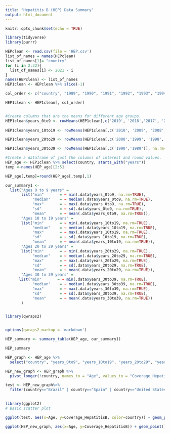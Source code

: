 ```yaml
---
title: "Hepatitis B (HEP) Data Summary"
output: html_document
---
```


```r
knitr::opts_chunk$set(echo = TRUE)
```

```r
library(tidyverse)
library(purrr)
```

```r
HEPclean <- read.csv(file = 'HEP.csv')
list_of_names = names(HEPclean)
list_of_names[1]= "country"
for (i in 2:32){
  list_of_names[i] <- 2021 - i
}
names(HEPclean) <- list_of_names
HEP1clean <- HEPclean %>% slice(-1)

col_order <- c("country", "1989", "1990", "1991", "1992", "1993", "1994", "1995", "1996", "1997", "1998","1999", "2000", "2001", "2002", "2003", "2004", "2005", "2006", "2007", "2008", "2009", "2010", "2011", "2012", "2013", "2014", "2015", "2016", "2017", "2018", "2019")

HEP1clean <- HEP1clean[, col_order]


#Create columns that are the means for different age groups.
HEP1clean$years_0to9 <- rowMeans(HEP1clean[,c('2019', '2018','2017', '2016', '2015', '2014', '2013', '2012', '2011')], na.rm=TRUE)
 
HEP1clean$years_10to19 <- rowMeans(HEP1clean[,c('2010', '2009', '2008','2007', '2006', '2005', '2004', '2003', '2002', '2001')], na.rm=TRUE) 

HEP1clean$years_20to29 <- rowMeans(HEP1clean[,c('2000','1999', '1998','1997', '1996', '1995', '1994', '1993', '1992', '1991')], na.rm=TRUE)

HEP1clean$years_30to39 <- rowMeans(HEP1clean[,c('1990','1989')], na.rm=TRUE)

```


```r

#Create a dataframe of just the columns of interest and round values.
HEP_age <- HEP1clean %>% select(country, starts_with("years"))
temp <-names(HEP_age)[2:5]

HEP_age[,temp]=round(HEP_age[,temp],1)

our_summary1 <-
  list("Ages 0 to 9 years" =
       list("min"       = ~ min(.data$years_0to9, na.rm=TRUE),
            "median"    = ~ median(.data$years_0to9, na.rm=TRUE),
            "max"       = ~ max(.data$years_0to9, na.rm=TRUE),
            "sd"        = ~ sd(.data$years_0to9, na.rm=TRUE),
            "mean"      = ~ mean(.data$years_0to9, na.rm=TRUE)),
       "Ages 10 to 19 years" =
       list("min"       = ~ min(.data$years_10to19, na.rm=TRUE),
            "median"    = ~ median(.data$years_10to19, na.rm=TRUE),
            "max"       = ~ max(.data$years_10to19, na.rm=TRUE),
            "sd"        = ~ sd(.data$years_10to19, na.rm=TRUE),
            "mean"      = ~ mean(.data$years_10to19, na.rm=TRUE)),
       "Ages 20 to 29 years" =
       list("min"       = ~ min(.data$years_20to29, na.rm=TRUE),
            "median"    = ~ median(.data$years_20to29, na.rm=TRUE),
            "max"       = ~ max(.data$years_20to29, na.rm=TRUE),
            "sd"        = ~ sd(.data$years_20to29, na.rm=TRUE),
            "mean"      = ~ mean(.data$years_20to29, na.rm=TRUE)),
       "Ages 30 to 39 years" =
      list("min"       = ~ min(.data$years_30to39, na.rm=TRUE),
            "median"    = ~ median(.data$years_30to39, na.rm=TRUE),
            "max"       = ~ max(.data$years_30to39, na.rm=TRUE),
            "sd"        = ~ sd(.data$years_30to39, na.rm=TRUE),
            "mean"      = ~ mean(.data$years_30to39, na.rm=TRUE))
       )


library(qwraps2)


options(qwraps2_markup = 'markdown')

HEP_summary <- summary_table(HEP_age, our_summary1)

HEP_summary


```


```r

HEP_graph <- HEP_age %>%
  select("country", "years_0to9", "years_10to19", "years_20to29", "years_30to39") 

HEP_new_graph <- HEP_graph %>%
  pivot_longer(!country, names_to = "Age", values_to = "Coverage_HepatitisB")

test <- HEP_new_graph%>%
  filter(country=="Brazil" | country=="Spain" | country=="United States of America"  | country=="Japan" | country=="Kenya" | country=="Egypt")
  

library(ggplot2)
# Basic scatter plot

ggplot(test, aes(x=Age, y=Coverage_HepatitisB, color=country)) + geom_point()

```

```r

ggplot(HEP_new_graph, aes(x=Age, y=Coverage_HepatitisB)) + geom_point()

```